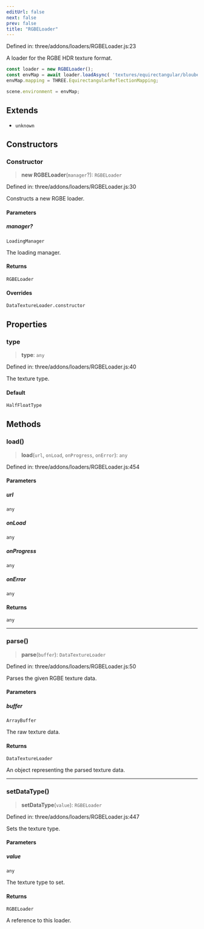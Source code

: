 ```yaml
---
editUrl: false
next: false
prev: false
title: "RGBELoader"
---
```


Defined in: three/addons/loaders/RGBELoader.js:23

A loader for the RGBE HDR texture format.

```js
const loader = new RGBELoader();
const envMap = await loader.loadAsync( 'textures/equirectangular/blouberg_sunrise_2_1k.hdr' );
envMap.mapping = THREE.EquirectangularReflectionMapping;

scene.environment = envMap;
```

## Extends

- `unknown`

## Constructors

### Constructor

> **new RGBELoader**(`manager`?): `RGBELoader`

Defined in: three/addons/loaders/RGBELoader.js:30

Constructs a new RGBE loader.

#### Parameters

##### manager?

`LoadingManager`

The loading manager.

#### Returns

`RGBELoader`

#### Overrides

`DataTextureLoader.constructor`

## Properties

### type

> **type**: `any`

Defined in: three/addons/loaders/RGBELoader.js:40

The texture type.

#### Default

```ts
HalfFloatType
```

## Methods

### load()

> **load**(`url`, `onLoad`, `onProgress`, `onError`): `any`

Defined in: three/addons/loaders/RGBELoader.js:454

#### Parameters

##### url

`any`

##### onLoad

`any`

##### onProgress

`any`

##### onError

`any`

#### Returns

`any`

***

### parse()

> **parse**(`buffer`): `DataTextureLoader`

Defined in: three/addons/loaders/RGBELoader.js:50

Parses the given RGBE texture data.

#### Parameters

##### buffer

`ArrayBuffer`

The raw texture data.

#### Returns

`DataTextureLoader`

An object representing the parsed texture data.

***

### setDataType()

> **setDataType**(`value`): `RGBELoader`

Defined in: three/addons/loaders/RGBELoader.js:447

Sets the texture type.

#### Parameters

##### value

`any`

The texture type to set.

#### Returns

`RGBELoader`

A reference to this loader.
